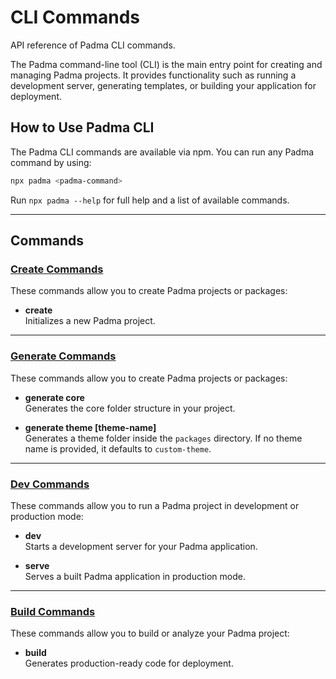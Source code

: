 
# CLI Commands
API reference of Padma CLI commands.

The Padma command-line tool (CLI) is the main entry point for creating and managing Padma projects. It provides functionality such as running a development server, generating templates, or building your application for deployment.

## How to Use Padma CLI
The Padma CLI commands are available via npm. You can run any Padma command by using:

```bash
npx padma <padma-command>
```

Run `npx padma --help` for full help and a list of available commands.

---

## Commands

### [Create Commands](/cli-docs/commands/)
These commands allow you to create Padma projects or packages:

- **create**  
  Initializes a new Padma project.

---

### [Generate Commands](/cli-docs/commands/generate/)
These commands allow you to create Padma projects or packages:

- **generate core**  
  Generates the core folder structure in your project.

- **generate theme [theme-name]**  
  Generates a theme folder inside the `packages` directory. If no theme name is provided, it defaults to `custom-theme`.

---

### [Dev Commands](cli-docs/commands/dev)
These commands allow you to run a Padma project in development or production mode:

- **dev**  
  Starts a development server for your Padma application.

- **serve**  
  Serves a built Padma application in production mode.

---

### [Build Commands](build-commands)
These commands allow you to build or analyze your Padma project:

- **build**  
  Generates production-ready code for deployment.